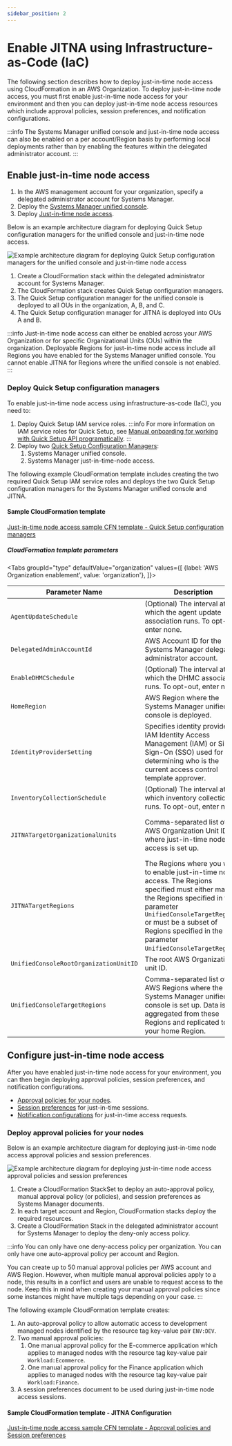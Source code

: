 ```yaml
---
sidebar_position: 2
---
```


# Enable JITNA using Infrastructure-as-Code (IaC)

The following section describes how to deploy just-in-time node access using CloudFormation in an AWS Organization. To deploy just-in-time node access, you must first enable just-in-time node access for your environment and then you can deploy just-in-time node access resources which include approval policies, session preferences, and notification configurations.

:::info
The Systems Manager unified console and just-in-time node access can also be enabled on a per account/Region basis by performing local deployments rather than by enabling the features within the delegated administrator account.
:::

## Enable just-in-time node access

1. In the AWS management account for your organization, specify a delegated administrator account for Systems Manager.
1. Deploy the [Systems Manager unified console](https://docs.aws.amazon.com/systems-manager/latest/userguide/systems-manager-setting-up-organizations.html).
1. Deploy [Just-in-time node access](https://docs.aws.amazon.com/systems-manager/latest/userguide/systems-manager-just-in-time-node-access.html).

Below is an example architecture diagram for deploying Quick Setup configuration managers for the unified console and just-in-time node access.

![Example architecture diagram for deploying Quick Setup configuration managers for the unified console and just-in-time node access](/img/recipes/centralized-operations-management/just-in-time-node-access/jitna-organization.png "Just-in-time node access architecture diagram")

1. Create a CloudFormation stack within the delegated administrator account for Systems Manager.
1. The CloudFormation stack creates Quick Setup configuration managers.
1. The Quick Setup configuration manager for the unified console is deployed to all OUs in the organization, A, B, and C.
1. The Quick Setup configuration manager for JITNA is deployed into OUs A and B.

:::info
Just-in-time node access can either be enabled across your AWS Organization or for specific Organizational Units (OUs) within the organization. Deployable Regions for just-in-time node access include all Regions you have enabled for the Systems Manager unified console. You cannot enable JITNA for Regions where the unified console is not enabled.
:::

### Deploy Quick Setup configuration managers

To enable just-in-time node access using infrastructure-as-code (IaC), you need to:

1. Deploy Quick Setup IAM service roles.
    :::info
    For more information on IAM service roles for Quick Setup, see [Manual onboarding for working with Quick Setup API programatically](https://docs.aws.amazon.com/systems-manager/latest/userguide/quick-setup-getting-started.html#quick-setup-api-manual-onboarding).
    :::
1. Deploy two [Quick Setup Configuration Managers](https://docs.aws.amazon.com/AWSCloudFormation/latest/UserGuide/aws-resource-ssmquicksetup-configurationmanager.html):
    1. Systems Manager unified console.
    1. Systems Manager just-in-time-node access.

The following example CloudFormation template includes creating the two required Quick Setup IAM service roles and deploys the two Quick Setup configuration managers for the Systems Manager unified console and JITNA.

#### Sample CloudFormation template

[Just-in-time node access sample CFN template - Quick Setup configuration managers](https://github.com/aws-samples/cloud-operations-best-practices/blob/main/cloud-operations-best-practices/static/cfn-templates/just-in-time-node-access/just-in-time-quick-setup-cfn-template.yaml)

##### CloudFormation template parameters


<Tabs
    groupId="type"
    defaultValue="organization"
    values={[
        {label: 'AWS Organization enablement', value: 'organization'},
    ]}>
<TabItem value="organization">

| Parameter Name | Description | Example value |
| -------------- | ----------- | ------------- |
| `AgentUpdateSchedule` | (Optional) The interval at which the agent update association runs. To opt-out, enter none. | rate(14 days) |
| `DelegatedAdminAccountId` | AWS Account ID for the Systems Manager delegated administrator account. | 123456789012 |
| `EnableDHMCSchedule` | (Optional) The interval at which the DHMC association runs. To opt-out, enter none. | rate(1 day) |
| `HomeRegion` | AWS Region where the Systems Manager unified console is deployed. | us-east-1 |
| `IdentityProviderSetting` | Specifies identity provider IAM Identity Access Management (IAM) or Single Sign-On (SSO) used for determining who is the current access control template approver. | IAM |
| `InventoryCollectionSchedule` | (Optional) The interval at which inventory collection runs. To opt-out, enter none. | rate(24 hours) |
| `JITNATargetOrganizationalUnits` | Comma-separated list of AWS Organization Unit IDs where just-in-time node access is set up. | ou-a1b2-abcd1234,ou-a1b2-efgh1234,ou-a1b2-hijk1234 |
| `JITNATargetRegions` | The Regions where you want to enable just-in-time node access. The Regions specified must either match the Regions specified in the parameter `UnifiedConsoleTargetRegions` or must be a subset of Regions specified in the parameter `UnifiedConsoleTargetRegions`. | us-east-1,us-east-2,us-west-2 |
| `UnifiedConsoleRootOrganizationUnitID` | The root AWS Organization unit ID. | r-abcd |
| `UnifiedConsoleTargetRegions` | Comma-separated list of AWS Regions where the Systems Manager unified console is set up. Data is aggregated from these Regions and replicated to your home Region. | us-east-1,us-east-2,us-west-2 |

</TabItem>
</Tabs>

## Configure just-in-time node access

After you have enabled just-in-time node access for your environment, you can then begin deploying approval policies, session preferences, and notification configurations.

* [Approval policies for your nodes](https://docs.aws.amazon.com/systems-manager/latest/userguide/systems-manager-just-in-time-node-access-approval-policies.html).
* [Session preferences](https://docs.aws.amazon.com/systems-manager/latest/userguide/systems-manager-just-in-time-node-access-session-preferences.html) for just-in-time sessions.
* [Notification configurations](https://docs.aws.amazon.com/systems-manager/latest/userguide/systems-manager-just-in-time-node-access-notifications.html) for just-in-time access requests.

### Deploy approval policies for your nodes

Below is an example architecture diagram for deploying just-in-time node access approval policies and session preferences.

![Example architecture diagram for deploying just-in-time node access approval policies and session preferences](/img/recipes/centralized-operations-management/just-in-time-node-access/jitna-resources.png "Just-in-time node access approval policies and preferences architecture diagram")

1. Create a CloudFormation StackSet to deploy an auto-approval policy, manual approval policy (or policies), and session preferences as Systems Manager documents.
1. In each target account and Region, CloudFormation stacks deploy the required resources.
1. Create a CloudFormation Stack in the delegated administrator account for Systems Manager to deploy the deny-only access policy.

:::info
You can only have one deny-access policy per organization. You can only have one auto-approval policy per account and Region.

You can create up to 50 manual approval policies per AWS account and AWS Region. However, when multiple manual approval policies apply to a node, this results in a conflict and users are unable to request access to the node. Keep this in mind when creating your manual approval policies since some instances might have multiple tags depending on your case.
:::

The following example CloudFormation template creates:

1. An auto-approval policy to allow automatic access to development managed nodes identified by the resource tag key-value pair `ENV:DEV`.
1. Two manual approval policies:
    1. One manual approval policy for the E-commerce application which applies to managed nodes with the resource tag key-value pair `Workload:Ecommerce`.
    1. One manual approval policy for the Finance application which applies to managed nodes with the resource tag key-value pair `Workload:Finance`.
1. A session preferences document to be used during just-in-time node access sessions.

#### Sample CloudFormation template - JITNA Configuration

[Just-in-time node access sample CFN template - Approval policies and Session preferences](https://github.com/aws-samples/cloud-operations-best-practices/blob/main/cloud-operations-best-practices/static/cfn-templates/just-in-time-node-access/just-in-time-cfn-approval-policies.yaml)
